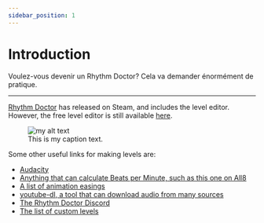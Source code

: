 ---
sidebar_position: 1
---

# Introduction

Voulez-vous devenir un Rhythm Doctor? Cela va demander énormément de pratique.

-----

[Rhythm Doctor](https://store.steampowered.com/app/774181/Rhythm_Doctor/) has released on Steam, and includes the level editor. However, the free level editor is still available [here](https://giacomopc.itch.io/rdle).

<figure>
  <img src="img/download.png" alt="my alt text"/>
  <figcaption>This is my caption text.</figcaption>
</figure>

Some other useful links for making levels are:
- [Audacity](https://www.audacityteam.org/download/)
- [Anything that can calculate Beats per Minute, such as this one on All8](http://www.all8.com/tools/bpm.htm)
- [A list of animation easings](https://easings.net/)
- [youtube-dl, a tool that can download audio from many sources](https://ytdl-org.github.io/youtube-dl/index.html)
- [The Rhythm Doctor Discord](https://discord.gg/rhythmdr)
- [The list of custom levels](https://rhythm.cafe/)
